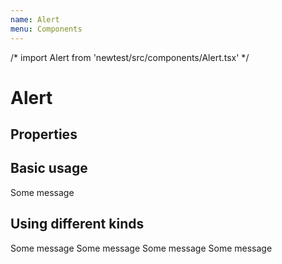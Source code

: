 ```yaml
---
name: Alert
menu: Components
---
```


/* import Alert from 'newtest/src/components/Alert.tsx' */

# Alert

## Properties

<Props of={Alert} />

## Basic usage

<Playground>
  <Alert kind="info">Some message</Alert>
</Playground>

## Using different kinds

<Playground>
  <Alert kind="info">Some message</Alert>
  <Alert kind="positive">Some message</Alert>
  <Alert kind="negative">Some message</Alert>
  <Alert kind="warning">Some message</Alert>
</Playground>
